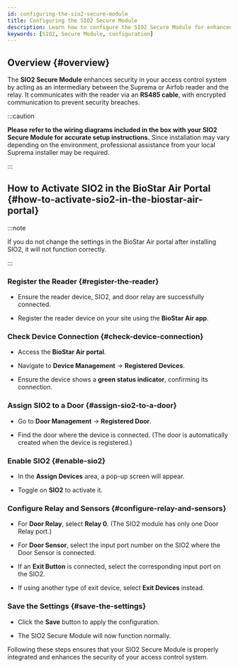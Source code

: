 ```yaml
---
id: configuring-the-sio2-secure-module
title: Configuring the SIO2 Secure Module
description: Learn how to configure the SIO2 Secure Module for enhanced security in your access control system.
keywords: [SIO2, Secure Module, configuration]
---
```



## Overview {#overview}

The **SIO2 Secure Module** enhances security in your access control system by acting as an intermediary between the Suprema or Airfob reader and the relay. It communicates with the reader via an **RS485 cable**, with encrypted communication to prevent security breaches.

<CustomerNote />

:::caution

**Please refer to the wiring diagrams included in the box with your SIO2 Secure Module for accurate setup instructions.** Since installation may vary depending on the environment, professional assistance from your local Suprema installer may be required.

:::


## How to Activate SIO2 in the BioStar Air Portal {#how-to-activate-sio2-in-the-biostar-air-portal}

:::note

If you do not change the settings in the BioStar Air portal after installing SIO2, it will not function correctly.

:::

<Steps>
<Step>

### Register the Reader {#register-the-reader}

* Ensure the reader device, SIO2, and door relay are successfully connected.

* Register the reader device on your site using the **BioStar Air app**.

</Step>
<Step>

### Check Device Connection {#check-device-connection}

* Access the **BioStar Air portal**.

* Navigate to **Device Management** → **Registered Devices**.

* Ensure the device shows a **green status indicator**, confirming its connection.

</Step>
<Step>

### Assign SIO2 to a Door {#assign-sio2-to-a-door}

* Go to **Door Management** → **Registered Door**.

* Find the door where the device is connected. (The door is automatically created when the device is registered.)

</Step>
<Step>

### Enable SIO2 {#enable-sio2}

* In the **Assign Devices** area, a pop-up screen will appear.

* Toggle on **SIO2** to activate it.

</Step>
<Step>

### Configure Relay and Sensors {#configure-relay-and-sensors}

* For **Door Relay**, select **Relay 0**. (The SIO2 module has only one Door Relay port.)

* For **Door Sensor**, select the input port number on the SIO2 where the Door Sensor is connected.

* If an **Exit Button** is connected, select the corresponding input port on the SIO2.

* If using another type of exit device, select **Exit Devices** instead.

</Step>
<Step>

### Save the Settings {#save-the-settings}

* Click the **Save** button to apply the configuration.

* The SIO2 Secure Module will now function normally.

</Step>
</Steps>

Following these steps ensures that your SIO2 Secure Module is properly integrated and enhances the security of your access control system.